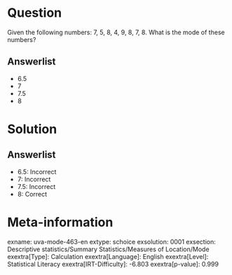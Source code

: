 Question
========

Given the following numbers: 7, 5, 8, 4, 9, 8, 7, 8. What is the mode of these numbers?

Answerlist
----------

* 6.5
* 7
* 7.5
* 8

Solution
========

Answerlist
----------

* 6.5: Incorrect
* 7: Incorrect
* 7.5: Incorrect
* 8: Correct

Meta-information
================
exname: uva-mode-463-en
extype: schoice
exsolution: 0001
exsection: Descriptive statistics/Summary Statistics/Measures of Location/Mode
exextra[Type]: Calculation
exextra[Language]: English
exextra[Level]: Statistical Literacy
exextra[IRT-Difficulty]: -6.803
exextra[p-value]: 0.999
